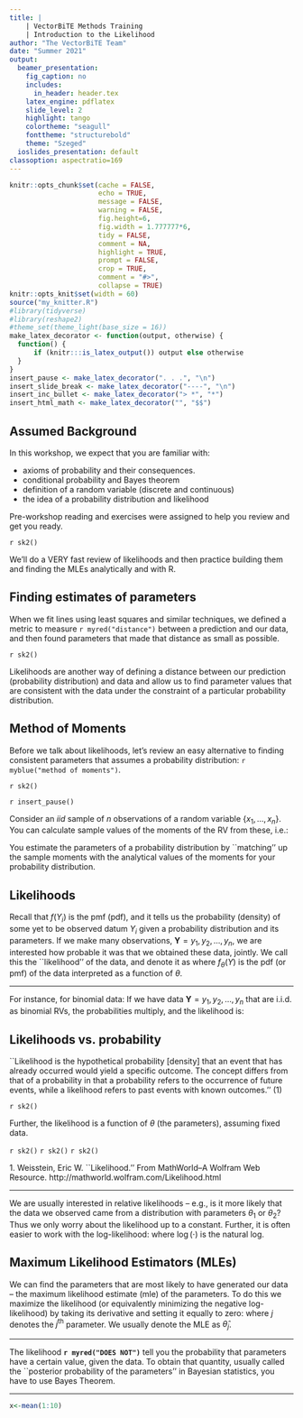 ```yaml
---
title: |
    | VectorBiTE Methods Training
    | Introduction to the Likelihood
author: "The VectorBiTE Team"
date: "Summer 2021"
output:
  beamer_presentation:
    fig_caption: no
    includes:
      in_header: header.tex
    latex_engine: pdflatex
    slide_level: 2
    highlight: tango
    colortheme: "seagull"
    fonttheme: "structurebold"
    theme: "Szeged"
  ioslides_presentation: default
classoption: aspectratio=169
---
```


```r
knitr::opts_chunk$set(cache = FALSE, 
                      echo = TRUE, 
                      message = FALSE, 
                      warning = FALSE,
                      fig.height=6, 
                      fig.width = 1.777777*6,
                      tidy = FALSE, 
                      comment = NA, 
                      highlight = TRUE, 
                      prompt = FALSE, 
                      crop = TRUE,
                      comment = "#>",
                      collapse = TRUE)
knitr::opts_knit$set(width = 60)
source("my_knitter.R")
#library(tidyverse)
#library(reshape2)
#theme_set(theme_light(base_size = 16))
make_latex_decorator <- function(output, otherwise) {
  function() {
      if (knitr:::is_latex_output()) output else otherwise
  }
}
insert_pause <- make_latex_decorator(". . .", "\n")
insert_slide_break <- make_latex_decorator("----", "\n")
insert_inc_bullet <- make_latex_decorator("> *", "*")
insert_html_math <- make_latex_decorator("", "$$")
```



## Assumed Background 

In this workshop, we expect that you are familiar with:

- axioms of probability and their consequences.
- conditional probability and Bayes theorem
- definition of a random variable (discrete and continuous)
- the idea of a probability distribution and likelihood


Pre-workshop reading and exercises were assigned to help you review and get you ready.

`r sk2()`

We'll do a VERY fast review of likelihoods and then practice building them and finding the MLEs analytically and with R.

## Finding estimates of parameters

When we fit lines using least squares and similar techniques, we defined a metric to measure `r myred("distance")` between a prediction and our data, and then found parameters that made that distance as small as possible.

`r sk2()`

Likelihoods are another way of defining a distance between our prediction (probability distribution) and data and allow us to find parameter values that are consistent with the data under the constraint of a particular probability distribution. 


## Method of Moments

Before we talk about likelihoods, let's review an easy alternative to finding consistent parameters that assumes a probability distribution: `r myblue("method of moments")`. 

`r sk2()`

`r insert_pause()`

Consider an $iid$ sample of $n$ observations of a  random variable
$\{x_1,\ldots,x_n\}$. You can calculate sample values of the moments of the RV from these, i.e.:
\begin{align*}
\bar{x} & =\frac{1}{n} \sum_{i=1}^n x_i \\
s^2 & = \frac{1}{n} \sum (x-\bar{x})^2
\end{align*}

You estimate the parameters of a probability distribution by ``matching'' up the sample moments with the analytical values of the moments for your probability distribution. 

## Likelihoods

Recall that $f(Y_i)$ is the pmf (pdf), and it tells us the probability (density) of some yet to be observed datum $Y_i$ given a probability distribution and its parameters. If we make many observations, $\mathbf{Y}=y_1, y_2, \dots, y_n$, we are interested how probable it was that we obtained these data, jointly. We call this the ``likelihood'' of the data, and denote it as 
\begin{align*}
\mathcal{L}(\theta; Y)=f_\theta(Y)
\end{align*}
where $f_\theta(Y)$ is the pdf (or pmf) of the data interpreted as a function of $\theta$. 


---------------------

For instance, for binomial data:
\begin{align*}
\text{Pr}(Y_i=k | \theta=p)=  {N \choose k} p^k(1-p)^{N-k}.
\end{align*}
If we have data  $\mathbf{Y}=y_1, y_2, \dots, y_n$ that are i.i.d. as binomial RVs, the probabilities multiply, and the likelihood is:
\begin{align*}
\mathcal{L}(\theta; Y) = \prod_{i=1}^n {N \choose y_i} p^{y_i}(1-p)^{N-y_i}.
\end{align*}



## Likelihoods vs. probability

``Likelihood is the hypothetical probability [density] that an event that has already occurred would yield a specific outcome. The concept differs from that of a probability in that a probability refers to the occurrence of future events, while a likelihood refers to past events with known outcomes.'' (1) 

`r sk2()`

Further, the likelihood is a function of $\theta$ (the parameters), assuming fixed data. 


`r sk2()`
`r sk2()`
`r sk2()`
 
 \tiny 1. Weisstein, Eric W. ``Likelihood.'' From MathWorld--A Wolfram Web Resource. http://mathworld.wolfram.com/Likelihood.html \normalsize


------- 

We are usually interested in relative likelihoods -- e.g., is it more likely that the data we observed came from a distribution with parameters $\theta_1$ or $\theta_2$? Thus we only worry about the likelihood up to a constant. Further, it is often easier to work with the log-likelihood:
\begin{align*}
L(\theta; Y) = \ell(\theta; Y) = \log(\mathcal{L}(\theta;Y))
\end{align*}
where $\log(\cdot)$ is the natural log. 



## Maximum Likelihood Estimators (MLEs)

We can find the parameters that are most likely to have generated our data -- the maximum likelihood estimate (mle) of the parameters. To do this we maximize the likelihood (or equivalently minimizing the negative log-likelihood) by taking its derivative and setting it equally to zero:
\begin{align*}
\frac{\partial \mathcal{L}}{\partial\theta_j} =0 \text{\hspace{0.5 cm} or \hspace{0.5 cm}}
-\frac{\partial L}{\partial \theta_j} = 0 
\end{align*}
where $j$ denotes the $j^{\mathrm{th}}$ parameter. We usually denote the MLE as $\hat{\theta}_j$.


-----------

The likelihood __`r myred("DOES NOT")`__ tell you the probability that parameters have a certain value, given the data. To obtain that quantity, usually called the ``posterior probability of the parameters'' in Bayesian statistics, you have to use Bayes Theorem. 




-------------

```r
x<-mean(1:10)
```

